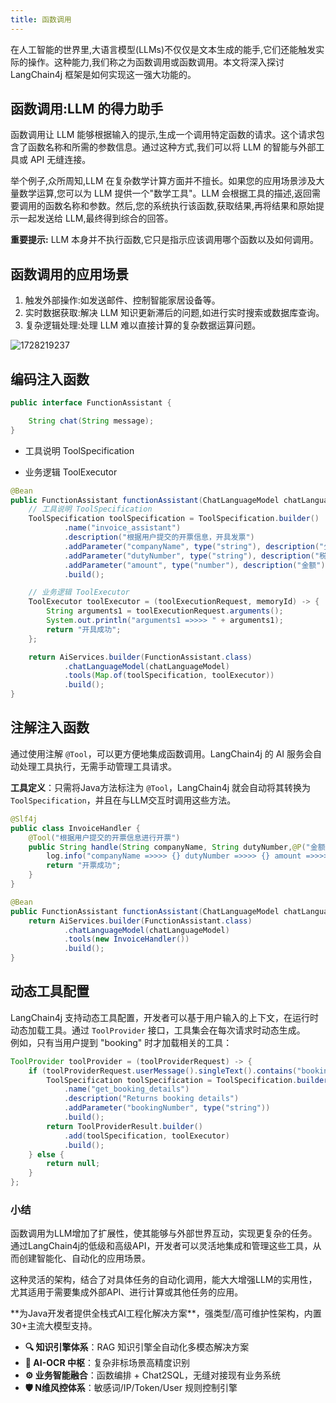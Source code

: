 ```yaml
---
title: 函数调用
---
```


在人工智能的世界里,大语言模型(LLMs)不仅仅是文本生成的能手,它们还能触发实际的操作。这种能力,我们称之为函数调用或函数调用。本文将深入探讨 LangChain4j 框架是如何实现这一强大功能的。

## 函数调用:LLM 的得力助手

函数调用让 LLM 能够根据输入的提示,生成一个调用特定函数的请求。这个请求包含了函数名称和所需的参数信息。通过这种方式,我们可以将 LLM 的智能与外部工具或 API 无缝连接。

举个例子,众所周知,LLM 在复杂数学计算方面并不擅长。如果您的应用场景涉及大量数学运算,您可以为 LLM 提供一个"数学工具"。LLM 会根据工具的描述,返回需要调用的函数名称和参数。然后,您的系统执行该函数,获取结果,再将结果和原始提示一起发送给 LLM,最终得到综合的回答。

**重要提示:** LLM 本身并不执行函数,它只是指示应该调用哪个函数以及如何调用。

## 函数调用的应用场景

1. 触发外部操作:如发送邮件、控制智能家居设备等。
2. 实时数据获取:解决 LLM 知识更新滞后的问题,如进行实时搜索或数据库查询。
3. 复杂逻辑处理:处理 LLM 难以直接计算的复杂数据运算问题。

<img src='https://minio.pigx.top/oss/202410/1728219237.png' alt='1728219237'/>

## 编码注入函数


```java
public interface FunctionAssistant {

    String chat(String message);
}
```

- 工具说明 ToolSpecification

- 业务逻辑 ToolExecutor

```java
@Bean
public FunctionAssistant functionAssistant(ChatLanguageModel chatLanguageModel) {
    // 工具说明 ToolSpecification
    ToolSpecification toolSpecification = ToolSpecification.builder()
            .name("invoice_assistant")
            .description("根据用户提交的开票信息，开具发票")
            .addParameter("companyName", type("string"), description("公司名称"))
            .addParameter("dutyNumber", type("string"), description("税号"))
            .addParameter("amount", type("number"), description("金额"))
            .build();

    // 业务逻辑 ToolExecutor
    ToolExecutor toolExecutor = (toolExecutionRequest, memoryId) -> {
        String arguments1 = toolExecutionRequest.arguments();
        System.out.println("arguments1 =>>>> " + arguments1);
        return "开具成功";
    };

    return AiServices.builder(FunctionAssistant.class)
            .chatLanguageModel(chatLanguageModel)
            .tools(Map.of(toolSpecification, toolExecutor))
            .build();
}
```

## 注解注入函数

通过使用注解 `@Tool`，可以更方便地集成函数调用。LangChain4j 的 AI 服务会自动处理工具执行，无需手动管理工具请求。

**工具定义**：只需将Java方法标注为 `@Tool`，LangChain4j 就会自动将其转换为 `ToolSpecification`，并且在与LLM交互时调用这些方法。

```java
@Slf4j
public class InvoiceHandler {
    @Tool("根据用户提交的开票信息进行开票")
    public String handle(String companyName, String dutyNumber,@P("金额保留两位有效数字") String amount) {
        log.info("companyName =>>>> {} dutyNumber =>>>> {} amount =>>>> {}", companyName, dutyNumber, amount);
        return "开票成功";
    }
}
```

```java
@Bean
public FunctionAssistant functionAssistant(ChatLanguageModel chatLanguageModel) {
    return AiServices.builder(FunctionAssistant.class)
            .chatLanguageModel(chatLanguageModel)
            .tools(new InvoiceHandler())
            .build();
}
```

## 动态工具配置

LangChain4j 支持动态工具配置，开发者可以基于用户输入的上下文，在运行时动态加载工具。通过 `ToolProvider` 接口，工具集会在每次请求时动态生成。  
例如，只有当用户提到 "booking" 时才加载相关的工具：


```java
ToolProvider toolProvider = (toolProviderRequest) -> {
    if (toolProviderRequest.userMessage().singleText().contains("booking")) {
        ToolSpecification toolSpecification = ToolSpecification.builder()
            .name("get_booking_details")
            .description("Returns booking details")
            .addParameter("bookingNumber", type("string"))
            .build();
        return ToolProviderResult.builder()
            .add(toolSpecification, toolExecutor)
            .build();
    } else {
        return null;
    }
};
```



### 小结

函数调用为LLM增加了扩展性，使其能够与外部世界互动，实现更复杂的任务。通过LangChain4j的低级和高级API，开发者可以灵活地集成和管理这些工具，从而创建智能化、自动化的应用场景。

这种灵活的架构，结合了对具体任务的自动化调用，能大大增强LLM的实用性，尤其适用于需要集成外部API、进行计算或其他任务的应用。

<Card title="PIG AI应用开发平台 | 适合中大型企业构建自主可控的AI中台" icon="link" href="https://ai.pig4cloud.com">
**为Java开发者提供全栈式AI工程化解决方案**，强类型/高可维护性架构，内置30+主流大模型支持。

- **🔍 知识引擎体系**：RAG 知识引擎全自动化多模态解决方案
- **📝 AI-OCR 中枢**：复杂非标场景高精度识别
- **⚙️ 业务智能融合**：函数编排 + Chat2SQL，无缝对接现有业务系统
- **🛡️ N维风控体系**：敏感词/IP/Token/User 规则控制引擎
</Card>

